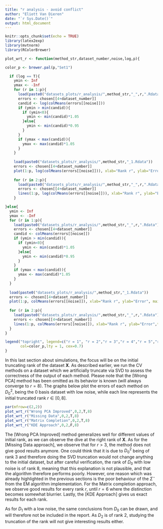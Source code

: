 ```yaml
---
title: "r analysis - avoid conflict"
author: "Eliott Van Dieren"
date: "`r Sys.Date()`"
output: html_document
---
```


```r
knitr::opts_chunk$set(echo = TRUE)
library(latex2exp)
library(mvtnorm)
library(RColorBrewer)
```




```r

plot_wrt_r <- function(method_str,dataset_number,noise,log,p){

color_p <- brewer.pal(p,"Set1")

  if (log == T){
    ymin <- Inf
    ymax <- -Inf
    for (r in 1:p){
      load(paste0("datasets_plots/r_analysis/",method_str,"_",r,".Rdata"))
      errors <- chosen[[4+dataset_number]]
      candid <- log(colMeans(errors[[noise]]))
      if (ymin > min(candid)){
        if (ymin<0){
          ymin <- min(candid)*1.05
        }else{
          ymin <- min(candid)*0.95
        }
      }
      if (ymax < max(candid)){
        ymax <- max(candid)*1.05 
      }
    }
    
    load(paste0("datasets_plots/r_analysis/",method_str,"_1.Rdata"))
    errors <- chosen[[4+dataset_number]]
    plot(1:p, log(colMeans(errors[[noise]])), xlab="Rank r", ylab="Error in logscale", main=TeX(paste0(method_str," error on $D_",dataset_number,"$ w.r.t initial r"), bold=T),type="b",cex.main=1, cex.lab=1.5,cex.axis=1.4,lwd = 2,ylim = c(ymin,ymax),col=color_p[1])
    
    for (r in 2:p){
      load(paste0("datasets_plots/r_analysis/",method_str,"_",r,".Rdata"))
      errors <- chosen[[4+dataset_number]]
      lines(1:p, log(colMeans(errors[[noise]])), xlab="Rank r", ylab="Error in logscale",type="b",lwd = 2,col=color_p[r])
    }

}else{
  ymin <- Inf
  ymax <- -Inf
  for (r in 1:p){
    load(paste0("datasets_plots/r_analysis/",method_str,"_",r,".Rdata"))
    errors <- chosen[[4+dataset_number]]
    candid <- colMeans(errors[[noise]])
    if (ymin > min(candid)){
      if (ymin<0){
        ymin <- min(candid)*1.05
      }else{
        ymin <- min(candid)*0.95
      }
    }
    if (ymax < max(candid)){
      ymax <- max(candid)*1.05 
    }
  }
  
  load(paste0("datasets_plots/r_analysis/",method_str,"_1.Rdata"))
  errors <- chosen[[4+dataset_number]]
  plot(1:p, colMeans(errors[[noise]]), xlab="Rank r", ylab="Error", main=TeX(paste0(method_str," error on $D_",dataset_number,"$ w.r.t initial r"), bold=T),type="b",cex.main=1, cex.lab=1.5,cex.axis=1.4,lwd = 2,ylim = c(ymin,ymax),col=color_p[1])
    
  for (r in 2:p){
    load(paste0("datasets_plots/r_analysis/",method_str,"_",r,".Rdata"))
    errors <- chosen[[4+dataset_number]]
    lines(1:p, colMeans(errors[[noise]]), xlab="Rank r", ylab="Error",type="b",lwd = 2,col=color_p[r])
  }
}

legend("topright", legend=c("r = 1", "r = 2","r = 3","r = 4","r = 5","r = 6","r = 7","r = 8"),
       col=color_p,lty = 1, cex=0.7)
}

```

In this last section about simulations, the focus will be on the initial truncating rank of the dataset $\mathbf{X}$. As described earlier, we run the CV methods on a dataset which we artificially truncate via SVD to assess the correctness of the output of each method. Please note that the [Wrong PCA] method has been omitted as its behavior is known (will always converge to $r = 8$). The graphs below plot the errors of each method on $D_0^2$, being the 0 basis dataset with low noise, while each line represents the initial truncated rank $r \in [0,8]$. 


```r

par(mfrow=c(2,2))
plot_wrt_r("Wrong PCA Improved",0,2,T,8)
plot_wrt_r("Missing Data",0,2,T,8)
plot_wrt_r("Matrix Completion",0,2,T,8)
plot_wrt_r("KDE Approach",0,2,F,8)

```

The [Wrong PCA Improved] method generalizes well for different values of initial rank, as we can observe the dive at the right rank of $\mathbf{X}$. As for the [Missing Data approach], we observe that for $r > 3$, the method does not give good results anymore. One could think that it is due to $D_0^2$ being of rank $3$ and therefore doing the SVD truncation would not change anything to the initial dataset, but after careful verification, the rank of $D_0$ with low noise is of rank $8$, meaning that this explanation is not plausible, and that the algorithm therefore performs poorly. However, one reason which was already highlighted in the previous sections is the poor behaviour of the $\hat{\Sigma}$ from the EM algorithm implementation. For the Matrix completion approach, we observe good results for every rank $r$, until $r=6$ where the distinction becomes somewhat blurrier. Lastly, the [KDE Approach] gives us exact results for each rank.

As for $D_1$ with a low noise, the same conclusions from $D_0$ can be drawn, and will therefore not be included in the report. As $D_2$ is of rank $2$, studying the truncation of the rank will not give interesting results either.
